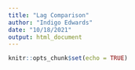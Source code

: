 ```yaml
---
title: "Lag Comparison"
author: "Indigo Edwards"
date: "10/18/2021"
output: html_document
---
```


```r
knitr::opts_chunk$set(echo = TRUE)
```


